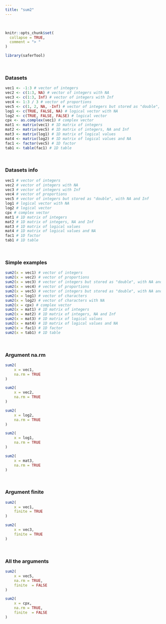 ---
title: "sum2"
---
<br>
```{r, include = FALSE}
knitr::opts_chunk$set(
  collapse = TRUE,
  comment = "> "
)
```

```{r setup}
library(saferTool)
```
<br>

### Datasets

```{r}
vec1 <- -1:3 # vector of integers
vec2 <- c(1:3, NA) # vector of integers with NA
vec3 <- c(1:3, Inf) # vector of integers with Inf
vec4 <- 1:3 / 3 # vector of proportions
vec5 <- c(1, 2, NA, -Inf) # vector of integers but stored as "double", with NA and Inf
log1 <- c(TRUE, FALSE, NA) # logical vector with NA
log2 <- c(TRUE, FALSE, FALSE) # logical vector                    
cpx <- as.complex(vec1) # complex vector
mat1 <- matrix(vec1) # 1D matrix of integers
mat2 <- matrix(vec5) # 1D matrix of integers, NA and Inf
mat3 <- matrix(log1) # 1D matrix of logical values
mat4 <- matrix(log2) # 1D matrix of logical values and NA
fac1 <- factor(vec5) # 1D factor
tab1 <- table(fac1) # 1D table
```
<br>

### Datasets info

```{r}
vec1 # vector of integers
vec2 # vector of integers with NA
vec3 # vector of integers with Inf
vec4 # vector of proportions
vec5 # vector of integers but stored as "double", with NA and Inf
log1 # logical vector with NA
log2 # logical vector                    
cpx # complex vector
mat1 # 1D matrix of integers
mat2 # 1D matrix of integers, NA and Inf
mat3 # 1D matrix of logical values
mat4 # 1D matrix of logical values and NA
fac1 # 1D factor
tab1 # 1D table
```
<br>

### Simple examples

```{r}
sum2(x = vec1) # vector of integers
sum2(x = vec2) # vector of proportions
sum2(x = vec3) # vector of integers but stored as "double", with NA and Inf
sum2(x = vec4) # vector of proportions
sum2(x = vec5) # vector of integers but stored as "double", with NA and Inf
sum2(x = log1) # vector of characters
sum2(x = log2) # vector of characters with NA
sum2(x = cpx) # complex vector
sum2(x = mat1) # 1D matrix of integers
sum2(x = mat2) # 1D matrix of integers, NA and Inf
sum2(x = mat3) # 1D matrix of logical values
sum2(x = mat4) # 1D matrix of logical values and NA
sum2(x = fac1) # 1D factor
sum2(x = tab1) # 1D table
```
<br>

### Argument na.rm
```{r}
sum2(
    x = vec1, 
    na.rm = TRUE
)

sum2(
    x = vec2, 
    na.rm = TRUE
)

sum2(
    x = log2, 
    na.rm = TRUE
)

sum2(
    x = log1, 
    na.rm = TRUE
)

sum2(
    x = mat3, 
    na.rm = TRUE
)
```
<br>

### Argument finite
```{r}
sum2(
    x = vec1,
    finite = TRUE
)

sum2(
    x = vec3,
    finite = TRUE
)
```
<br>

### All the arguments
```{r}
sum2(
    x = vec5,
    na.rm = TRUE,
    finite  = FALSE
)

sum2(
    x = cpx,
    na.rm = TRUE,
    finite  = FALSE
)
```